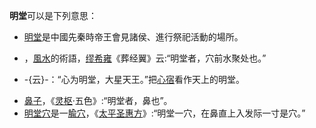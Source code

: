 '''明堂'''可以是下列意思：

*[[明堂|明堂]]是中國先秦時帝王會見諸侯、進行祭祀活動的場所。
*{{link-ko|明堂 (風水)|명당}}，[[風水|風水]]的術語，[[缪希雍|缪希雍]]《葬经翼》云:“明堂者，穴前水聚处也。”
*{{Wikisource history link|史記|024|天官書}}-{云}-：“心为明堂，大星天王。”把[[心宿|心宿]]看作天上的明堂。
*[[鼻子|鼻子]]，《[[灵枢|灵枢]]·五色》:“明堂者，鼻也”。
*[[明堂穴|明堂穴]]是一[[腧穴|腧穴]]，《[[太平圣惠方|太平圣惠方]]》:“明堂一穴，在鼻直上入发际一寸是穴。”

{{disambig|cat=二字消歧義}}